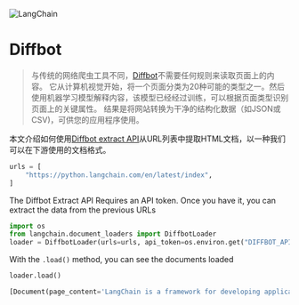 

<Head>
  <script>
    {
      `(function() {
         var _hmt = _hmt || [];
(function() {
  var hm = document.createElement("script");
  hm.src = "https://hm.baidu.com/hm.js?e60fb290e204e04c5cb6f79b0ac1e697";
  var s = document.getElementsByTagName("script")[0]; 
  s.parentNode.insertBefore(hm, s);
})();
       })();`
    }
  </script>
</Head>

![LangChain](https://pica.zhimg.com/50/v2-56e8bbb52aa271012541c1fe1ceb11a2_r.gif)



Diffbot
================

> 与传统的网络爬虫工具不同，[Diffbot](https://docs.diffbot.com/docs)不需要任何规则来读取页面上的内容。
> 它从计算机视觉开始，将一个页面分类为20种可能的类型之一。然后使用机器学习模型解释内容，该模型已经经过训练，可以根据页面类型识别页面上的关键属性。
> 结果是将网站转换为干净的结构化数据（如JSON或CSV)，可供您的应用程序使用。
> 
> 
> 

本文介绍如何使用[Diffbot extract API](https://www.diffbot.com/products/extract/)从URL列表中提取HTML文档，以一种我们可以在下游使用的文档格式。

```python
urls = [
    "https://python.langchain.com/en/latest/index",
]

```

The Diffbot Extract API Requires an API token. Once you have it, you can extract the data from the previous URLs

```python
import os
from langchain.document_loaders import DiffbotLoader
loader = DiffbotLoader(urls=urls, api_token=os.environ.get("DIFFBOT_API_TOKEN"))

```

With the `.load()` method, you can see the documents loaded

```python
loader.load()

```

```python
[Document(page_content='LangChain is a framework for developing applications powered by language models. We believe that the most powerful and differentiated applications will not only call out to a language model via an API, but will also:\nBe data-aware: connect a language model to other sources of data\nBe agentic: allow a language model to interact with its environment\nThe LangChain framework is designed with the above principles in mind.\nThis is the Python specific portion of the documentation. For a purely conceptual guide to LangChain, see here. For the JavaScript documentation, see here.\nGetting Started\nCheckout the below guide for a walkthrough of how to get started using LangChain to create an Language Model application.\nGetting Started Documentation\nModules\nThere are several main modules that LangChain provides support for. For each module we provide some examples to get started, how-to guides, reference docs, and conceptual guides. These modules are, in increasing order of complexity:\nModels: The various model types and model integrations LangChain supports.\nPrompts: This includes prompt management, prompt optimization, and prompt serialization.\nMemory: Memory is the concept of persisting state between calls of a chain/agent. LangChain provides a standard interface for memory, a collection of memory implementations, and examples of chains/agents that use memory.\nIndexes: Language models are often more powerful when combined with your own text data - this module covers best practices for doing exactly that.\nChains: Chains go beyond just a single LLM call, and are sequences of calls (whether to an LLM or a different utility). LangChain provides a standard interface for chains, lots of integrations with other tools, and end-to-end chains for common applications.\nAgents: Agents involve an LLM making decisions about which Actions to take, taking that Action, seeing an Observation, and repeating that until done. LangChain provides a standard interface for agents, a selection of agents to choose from, and examples of end to end agents.\nUse Cases\nThe above modules can be used in a variety of ways. LangChain also provides guidance and assistance in this. Below are some of the common use cases LangChain supports.\nPersonal Assistants: The main LangChain use case. Personal assistants need to take actions, remember interactions, and have knowledge about your data.\nQuestion Answering: The second big LangChain use case. Answering questions over specific documents, only utilizing the information in those documents to construct an answer.\nChatbots: Since language models are good at producing text, that makes them ideal for creating chatbots.\nQuerying Tabular Data: If you want to understand how to use LLMs to query data that is stored in a tabular format (csvs, SQL, dataframes, etc) you should read this page.\nInteracting with APIs: Enabling LLMs to interact with APIs is extremely powerful in order to give them more up-to-date information and allow them to take actions.\nExtraction: Extract structured information from text.\nSummarization: Summarizing longer documents into shorter, more condensed chunks of information. A type of Data Augmented Generation.\nEvaluation: Generative models are notoriously hard to evaluate with traditional metrics. One new way of evaluating them is using language models themselves to do the evaluation. LangChain provides some prompts/chains for assisting in this.\nReference Docs\nAll of LangChain’s reference documentation, in one place. Full documentation on all methods, classes, installation methods, and integration setups for LangChain.\nReference Documentation\nLangChain Ecosystem\nGuides for how other companies/products can be used with LangChain\nLangChain Ecosystem\nAdditional Resources\nAdditional collection of resources we think may be useful as you develop your application!\nLangChainHub: The LangChainHub is a place to share and explore other prompts, chains, and agents.\nGlossary: A glossary of all related terms, papers, methods, etc. Whether implemented in LangChain or not!\nGallery: A collection of our favorite projects that use LangChain. Useful for finding inspiration or seeing how things were done in other applications.\nDeployments: A collection of instructions, code snippets, and template repositories for deploying LangChain apps.\nTracing: A guide on using tracing in LangChain to visualize the execution of chains and agents.\nModel Laboratory: Experimenting with different prompts, models, and chains is a big part of developing the best possible application. The ModelLaboratory makes it easy to do so.\nDiscord: Join us on our Discord to discuss all things LangChain!\nProduction Support: As you move your LangChains into production, we’d love to offer more comprehensive support. Please fill out this form and we’ll set up a dedicated support Slack channel.', metadata={'source': 'https://python.langchain.com/en/latest/index'})]

```


